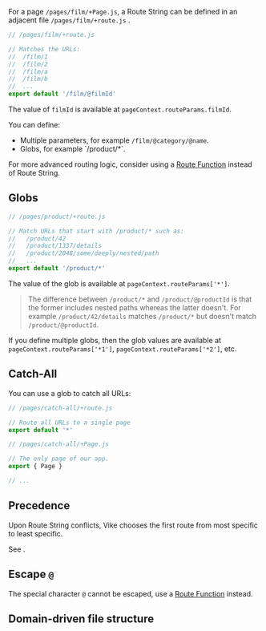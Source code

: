 
For a page `/pages/film/+Page.js`, a Route String can be defined in an adjacent file `/pages/film/+route.js` .

```js
// /pages/film/+route.js

// Matches the URLs:
//  /film/1
//  /film/2
//  /film/a
//  /film/b
//  ...
export default '/film/@filmId'
```

The value of `filmId` is available at `pageContext.routeParams.filmId`.

You can define:
 - Multiple parameters, for example `/film/@category/@name`.
 - <Link href="#globs">Globs</Link>, for example `/product/*`.

For more advanced routing logic, consider using a [Route Function](/route-function) instead of Route String.


## Globs

```js
// /pages/product/+route.js

// Match URLs that start with /product/* such as:
//   /product/42
//   /product/1337/details
//   /product/2048/some/deeply/nested/path
//   ...
export default '/product/*'
```

The value of the glob is available at `pageContext.routeParams['*']`.

> The difference between `/product/*` and `/product/@productId` is that the former includes nested paths whereas the latter doesn't.
> For example `/product/42/details` matches `/product/*` but doesn't match `/product/@productId`.

If you define multiple globs, then the glob values are available at `pageContext.routeParams['*1']`, `pageContext.routeParams['*2']`, etc.


## Catch-All

You can use a <Link href="#globs">glob</Link> to catch all URLs:

```js
// /pages/catch-all/+route.js

// Route all URLs to a single page
export default '*'
```

```js
// /pages/catch-all/+Page.js

// The only page of our app.
export { Page }

// ...
```


## Precedence

Upon Route String conflicts, Vike chooses the first route from most specific to least specific.

See <Link href="/routing-precedence" />.


## Escape `@`

The special character `@` cannot be escaped, use a [Route Function](/route-function) instead.

## Domain-driven file structure

<RouteDomainDriven />
